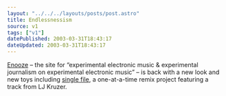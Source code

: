 ```yaml
---
layout: "../../../layouts/posts/post.astro"
title: Endlessnessism
source: v1
tags: ["v1"]
datePublished: 2003-03-31T18:43:17
dateUpdated: 2003-03-31T18:43:17
---
```


[Enooze][1] &#8211; the site for &#8220;experimental electronic music & experimental journalism on experimental electronic music&#8221; &#8211; is back with a new look and new toys including [single file][2], a one-at-a-time remix project featuring a track from LJ Kruzer.

[1]: http://www.enooze.com/
[2]: http://remix.enooze.com/ "remix.enooze.com: single file"
